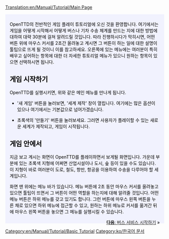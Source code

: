 [[Translation:en/Manual/Tutorial/Main Page]]

{{en/Tabs|5|1
|ko/Manual/Tutorial/Main Page|1. 시작하기<!--
-->|ko/Manual/Tutorial/버스|2. 버스<!--
-->|ko/튜토리얼/기차|3. 기차<!--
-->|ko/튜토리얼/항공기|4. 항공기<!--
-->|ko/튜토리얼/결론|5. 결론}}
<div style="padding:.5em 1em 1em 1em; border-top:none; background-color:#f1f2fe; color:#000;">
{{ko/Manual/Tutorial/튜토리얼}}
OpenTTD의 전반적인 게임 플레이 튜토리얼에 오신 것을 환영합니다. 여기에서는 게임을 어떻게 시작해서 어떻게 버스나 기차 수송 체계를 만드는 지에 대한 방법에 대하여 대략 30분에 걸쳐 알려드릴 것입니다. 따라 진행하시다가 막히시면, 어떤 버튼 위에 마우스 커서를 2초간 올려놓고 계시면 그 버튼이 하는 일에 대한 설명이 툴팁으로 뜨게 될 것이니 이를 참고하세요. 오른쪽에 있는 메뉴에는 여러분이 특히 배우고 싶어하는 항목에 대한 더 자세한 튜토리얼 메뉴가 있으니 원하는 항목이 있으면 선택하시면 됩니다.
==게임 시작하기==
{{en/Phototable|[[File:ko/Manual/Main menu new game.png|메인 메뉴/Ko]]|OpenTTD의 메인 메뉴|center}}
OpenTTD를 실행시키면, 위와 같은 메인 메뉴를 만나게 됩니다. 


*'새 게임' 버튼을 눌러보면, '세계 제작' 창이 열립니다. 여기에는 많은 옵션이 있으나 여기에서는 기본값으로 넘어가겠습니다. 
{{en/Phototable|[[File:ko/Manual/Tutorial/Worldgenerationdialog.png|World Generation dialog]]|세계 제작 창. 상단의 4개의 버튼으로 기후를 선택할 수 있습니다. 이 튜토리얼에서는 모든 값을 기본값으로 두고 시작하겠습니다.|left}}

*초록색의 '만들기' 버튼을 눌러보세요. 그러면 사용자가 플레이할 수 있는 새로운 세계가 제작되고, 게임이 시작됩니다.

==게임 안에서==
{{en/Phototable|[[File:en/Manual/Tutorial/Aftergamestart.png|after the start]]|새로운 게임을 시작한 직후|center}}
지금 보고 계시는 화면이 OpenTTD를 플레이하면서 보게될 화면입니다. 가운데 부분에 있는 초록색 지형에 어쩌면 산업시설이나 도시, 숲 등이 있을 수도 있습니다. 이 지형이 바로 여러분이 도로, 철도, 항만, 항공을 이용하여 수송을 다루어야 할 세계입니다.

화면 맨 위에는 메뉴 바가 있습니다. 메뉴 버튼에 2초 동안 마우스 커서를 올려놓고 있으면 툴팁이 뜨면서 그 버튼이 어떤 역할을 하는지에 대해 알려줄 것입니다. 어떤 메뉴 버튼은 하위 메뉴를 갖고 있기도 합니다. 그런 버튼에 마우스 왼쪽 버튼을 누른 채로 있으면 하위 메뉴에 접근할 수 있고, 원하는 하위 메뉴로 커서를 옮겨간 뒤에 마우스 왼쪽 버튼을 놓으면 그 메뉴를 실행시킬 수 있습니다.
<br style="clear:both;">


<span style="float: right">[[ko/Manual/Tutorial/버스|'''다음''': 버스 서비스 시작하기]] &raquo;</span>
</div>
[[Category:en/Manual/Tutorial/Basic Tutorial]][[Category:ko/한국어 문서]]